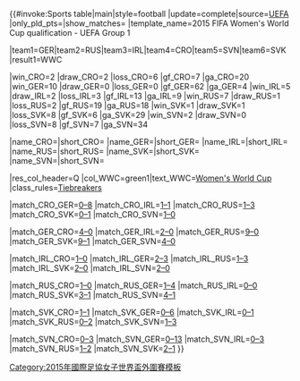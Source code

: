 {{#invoke:Sports table|main|style=football
|update=complete|source=[http://www.uefa.com/womensworldcup/season=2015/standings/round=2000433/group=2002377/index.html UEFA]
|only_pld_pts={{{only_pld_pts}}}|show_matches={{{show_matches}}}
|template_name=2015 FIFA Women's World Cup qualification - UEFA Group 1

|team1=GER|team2=RUS|team3=IRL|team4=CRO|team5=SVN|team6=SVK
|result1=WWC

|win_CRO=2  |draw_CRO=2 |loss_CRO=6 |gf_CRO=7  |ga_CRO=20
|win_GER=10 |draw_GER=0 |loss_GER=0 |gf_GER=62 |ga_GER=4
|win_IRL=5  |draw_IRL=2 |loss_IRL=3 |gf_IRL=13 |ga_IRL=9
|win_RUS=7  |draw_RUS=1 |loss_RUS=2 |gf_RUS=19 |ga_RUS=18
|win_SVK=1  |draw_SVK=1 |loss_SVK=8 |gf_SVK=6  |ga_SVK=29
|win_SVN=2  |draw_SVN=0 |loss_SVN=8 |gf_SVN=7  |ga_SVN=34

|name_CRO={{fbw|CRO}}|short_CRO={{flagdeco|CRO}}
|name_GER={{fbw|GER}}|short_GER={{flagdeco|GER}}
|name_IRL={{fbw|IRL}}|short_IRL={{flagdeco|IRL}}
|name_RUS={{fbw|RUS}}|short_RUS={{flagdeco|RUS}}
|name_SVK={{fbw|SVK}}|short_SVK={{flagdeco|SVK}}
|name_SVN={{fbw|SVN}}|short_SVN={{flagdeco|SVN}}

|res_col_header=Q
|col_WWC=green1|text_WWC=[[2015年國際足協女子世界盃|Women's World Cup]]
|class_rules=[[2015 FIFA Women's World Cup qualification (UEFA)#Tiebreakers|Tiebreakers]]

|match_CRO_GER=[[2015 FIFA Women's World Cup qualification – UEFA Group 1#Croatia v Germany|0–8]]
|match_CRO_IRL=[[2015 FIFA Women's World Cup qualification – UEFA Group 1#Croatia v Republic of Ireland|1–1]]
|match_CRO_RUS=[[2015 FIFA Women's World Cup qualification – UEFA Group 1#Croatia v Russia|1–3]]
|match_CRO_SVK=[[2015 FIFA Women's World Cup qualification – UEFA Group 1#Croatia v Slovakia|0–1]]
|match_CRO_SVN=[[2015 FIFA Women's World Cup qualification – UEFA Group 1#Croatia v Slovenia|1–0]]

|match_GER_CRO=[[2015 FIFA Women's World Cup qualification – UEFA Group 1#Germany v Croatia|4–0]]
|match_GER_IRL=[[2015 FIFA Women's World Cup qualification – UEFA Group 1#Germany v Republic of Ireland|2–0]]
|match_GER_RUS=[[2015 FIFA Women's World Cup qualification – UEFA Group 1#Germany v Russia|9–0]]
|match_GER_SVK=[[2015 FIFA Women's World Cup qualification – UEFA Group 1#Germany v Slovakia|9–1]]
|match_GER_SVN=[[2015 FIFA Women's World Cup qualification – UEFA Group 1#Germany v Slovenia|4–0]]

|match_IRL_CRO=[[2015 FIFA Women's World Cup qualification – UEFA Group 1#Republic of Ireland v Croatia|1–0]]
|match_IRL_GER=[[2015 FIFA Women's World Cup qualification – UEFA Group 1#Republic of Ireland v Germany|2–3]]
|match_IRL_RUS=[[2015 FIFA Women's World Cup qualification – UEFA Group 1#Republic of Ireland v Russia|1–3]]
|match_IRL_SVK=[[2015 FIFA Women's World Cup qualification – UEFA Group 1#Republic of Ireland v Slovakia|2–0]]
|match_IRL_SVN=[[2015 FIFA Women's World Cup qualification – UEFA Group 1#Republic of Ireland v Slovenia|2–0]]

|match_RUS_CRO=[[2015 FIFA Women's World Cup qualification – UEFA Group 1#Russia v Croatia|1–0]]
|match_RUS_GER=[[2015 FIFA Women's World Cup qualification – UEFA Group 1#Russia v Germany|1–4]]
|match_RUS_IRL=[[2015 FIFA Women's World Cup qualification – UEFA Group 1#Russia v Republic of Ireland|0–0]]
|match_RUS_SVK=[[2015 FIFA Women's World Cup qualification – UEFA Group 1#Russia v Slovakia|3–1]]
|match_RUS_SVN=[[2015 FIFA Women's World Cup qualification – UEFA Group 1#Russia v Slovenia|4–1]]

|match_SVK_CRO=[[2015 FIFA Women's World Cup qualification – UEFA Group 1#Slovakia v Croatia|1–1]]
|match_SVK_GER=[[2015 FIFA Women's World Cup qualification – UEFA Group 1#Slovakia v Germany|0–6]]
|match_SVK_IRL=[[2015 FIFA Women's World Cup qualification – UEFA Group 1#Slovakia v Republic of Ireland|0–1]]
|match_SVK_RUS=[[2015 FIFA Women's World Cup qualification – UEFA Group 1#Slovakia v Russia|0–2]]
|match_SVK_SVN=[[2015 FIFA Women's World Cup qualification – UEFA Group 1#Slovakia v Slovenia|1–3]]

|match_SVN_CRO=[[2015 FIFA Women's World Cup qualification – UEFA Group 1#Slovenia v Croatia|0–3]]
|match_SVN_GER=[[2015 FIFA Women's World Cup qualification – UEFA Group 1#Slovenia v Germany|0–13]]
|match_SVN_IRL=[[2015 FIFA Women's World Cup qualification – UEFA Group 1#Slovenia v Republic of Ireland|0–3]]
|match_SVN_RUS=[[2015 FIFA Women's World Cup qualification – UEFA Group 1#Slovenia v Russia|1–2]]
|match_SVN_SVK=[[2015 FIFA Women's World Cup qualification – UEFA Group 1#Slovenia v Slovakia|2–1]]
}}<noinclude>[[Category:2015年國際足協女子世界盃外圍賽模板]]</noinclude>